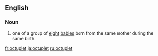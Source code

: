 ==English==

===Noun===
{{en-noun}}

# one of a group of [[eight]] [[babies]] born from the same mother during the same birth.

[[fr:octuplet]]
[[ja:octuplet]]
[[ru:octuplet]]